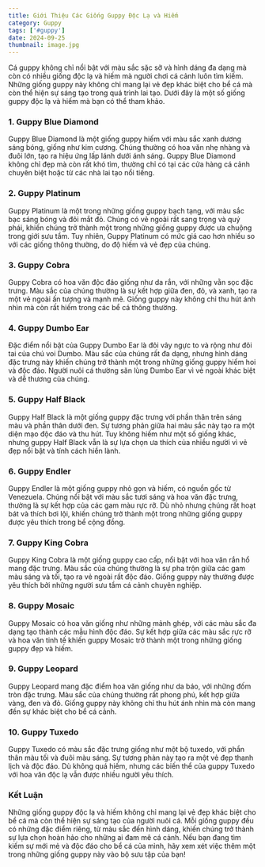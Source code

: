 ---
title: Giới Thiệu Các Giống Guppy Độc Lạ và Hiếm
category: Guppy
tags: ['#guppy']
date: 2024-09-25
thumbnail: image.jpg
---

Cá guppy không chỉ nổi bật với màu sắc sặc sỡ và hình dáng đa dạng mà còn có nhiều giống độc lạ và hiếm mà người chơi cá cảnh luôn tìm kiếm. Những giống guppy này không chỉ mang lại vẻ đẹp khác biệt cho bể cá mà còn thể hiện sự sáng tạo trong quá trình lai tạo. Dưới đây là một số giống guppy độc lạ và hiếm mà bạn có thể tham khảo.

### 1. **Guppy Blue Diamond**
Guppy Blue Diamond là một giống guppy hiếm với màu sắc xanh dương sáng bóng, giống như kim cương. Chúng thường có hoa văn nhẹ nhàng và đuôi lớn, tạo ra hiệu ứng lấp lánh dưới ánh sáng. Guppy Blue Diamond không chỉ đẹp mà còn rất khó tìm, thường chỉ có tại các cửa hàng cá cảnh chuyên biệt hoặc từ các nhà lai tạo nổi tiếng.

### 2. **Guppy Platinum**
Guppy Platinum là một trong những giống guppy bạch tạng, với màu sắc bạc sáng bóng và đôi mắt đỏ. Chúng có vẻ ngoài rất sang trọng và quý phái, khiến chúng trở thành một trong những giống guppy được ưa chuộng trong giới sưu tầm. Tuy nhiên, Guppy Platinum có mức giá cao hơn nhiều so với các giống thông thường, do độ hiếm và vẻ đẹp của chúng.

### 3. **Guppy Cobra**
Guppy Cobra có hoa văn độc đáo giống như da rắn, với những vằn sọc đặc trưng. Màu sắc của chúng thường là sự kết hợp giữa đen, đỏ, và xanh, tạo ra một vẻ ngoài ấn tượng và mạnh mẽ. Giống guppy này không chỉ thu hút ánh nhìn mà còn rất hiếm trong các bể cá thông thường.

### 4. **Guppy Dumbo Ear**
Đặc điểm nổi bật của Guppy Dumbo Ear là đôi vây ngực to và rộng như đôi tai của chú voi Dumbo. Màu sắc của chúng rất đa dạng, nhưng hình dáng đặc trưng này khiến chúng trở thành một trong những giống guppy hiếm hoi và độc đáo. Người nuôi cá thường săn lùng Dumbo Ear vì vẻ ngoài khác biệt và dễ thương của chúng.

### 5. **Guppy Half Black**
Guppy Half Black là một giống guppy đặc trưng với phần thân trên sáng màu và phần thân dưới đen. Sự tương phản giữa hai màu sắc này tạo ra một diện mạo độc đáo và thu hút. Tuy không hiếm như một số giống khác, nhưng guppy Half Black vẫn là sự lựa chọn ưa thích của nhiều người vì vẻ đẹp nổi bật và tính cách hiền lành.

### 6. **Guppy Endler**
Guppy Endler là một giống guppy nhỏ gọn và hiếm, có nguồn gốc từ Venezuela. Chúng nổi bật với màu sắc tươi sáng và hoa văn đặc trưng, thường là sự kết hợp của các gam màu rực rỡ. Dù nhỏ nhưng chúng rất hoạt bát và thích bơi lội, khiến chúng trở thành một trong những giống guppy được yêu thích trong bể cộng đồng.

### 7. **Guppy King Cobra**
Guppy King Cobra là một giống guppy cao cấp, nổi bật với hoa văn rắn hổ mang đặc trưng. Màu sắc của chúng thường là sự pha trộn giữa các gam màu sáng và tối, tạo ra vẻ ngoài rất độc đáo. Giống guppy này thường được yêu thích bởi những người sưu tầm cá cảnh chuyên nghiệp.

### 8. **Guppy Mosaic**
Guppy Mosaic có hoa văn giống như những mảnh ghép, với các màu sắc đa dạng tạo thành các mẫu hình độc đáo. Sự kết hợp giữa các màu sắc rực rỡ và hoa văn tinh tế khiến guppy Mosaic trở thành một trong những giống guppy đẹp và hiếm.

### 9. **Guppy Leopard**
Guppy Leopard mang đặc điểm hoa văn giống như da báo, với những đốm tròn đặc trưng. Màu sắc của chúng thường rất phong phú, kết hợp giữa vàng, đen và đỏ. Giống guppy này không chỉ thu hút ánh nhìn mà còn mang đến sự khác biệt cho bể cá cảnh.

### 10. **Guppy Tuxedo**
Guppy Tuxedo có màu sắc đặc trưng giống như một bộ tuxedo, với phần thân màu tối và đuôi màu sáng. Sự tương phản này tạo ra một vẻ đẹp thanh lịch và độc đáo. Dù không quá hiếm, nhưng các biến thể của guppy Tuxedo với hoa văn độc lạ vẫn được nhiều người yêu thích.

### Kết Luận
Những giống guppy độc lạ và hiếm không chỉ mang lại vẻ đẹp khác biệt cho bể cá mà còn thể hiện sự sáng tạo của người nuôi cá. Mỗi giống guppy đều có những đặc điểm riêng, từ màu sắc đến hình dáng, khiến chúng trở thành sự lựa chọn hoàn hảo cho những ai đam mê cá cảnh. Nếu bạn đang tìm kiếm sự mới mẻ và độc đáo cho bể cá của mình, hãy xem xét việc thêm một trong những giống guppy này vào bộ sưu tập của bạn!
